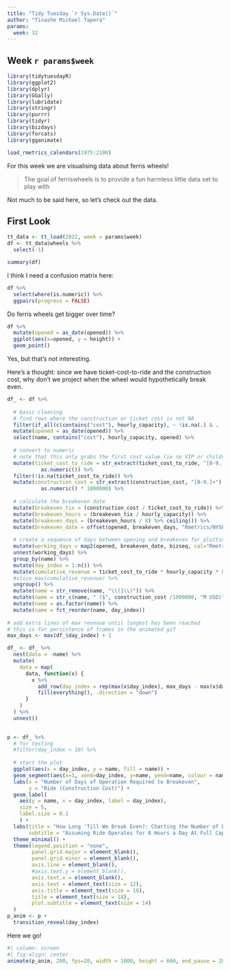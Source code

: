 ```yaml
---
title: "Tidy Tuesday `r Sys.Date()`"
author: "Tinashe Michael Tapera"
params:
  week: 32
---
```


## Week `r params$week`

```r
library(tidytuesdayR)
library(ggplot2)
library(dplyr)
library(GGally)
library(lubridate)
library(stringr)
library(purrr)
library(tidyr)
library(bizdays)
library(forcats)
library(gganimate)

load_rmetrics_calendars(1975:2100)
```

For this week we are visualising data about ferris wheels!

> The goal of ferriswheels is to provide a fun harmless little data set to play with

Not much to be said here, so let's check out the data.

## First Look

```r
tt_data <- tt_load(2022, week = params$week)
df <- tt_data$wheels %>%
  select(-1)
```

```r
summary(df)
```

I think I need a confusion matrix here:

```r
df %>%
  select(where(is.numeric)) %>%
  ggpairs(progress = FALSE)
```

Do ferris wheels get bigger over time?

```r
df %>%
  mutate(opened = as_date(opened)) %>%
  ggplot(aes(x=opened, y = height)) +
  geom_point()
```

Yes, but that's not interesting.

Here's a thought: since we have ticket-cost-to-ride and the construction cost,
why don't we project when the wheel would hypothetically break even.

```r
df_ <- df %>%
  
  # basic cleaning
  # find rows where the construction or ticket cost is not NA
  filter(if_all(c(contains("cost"), hourly_capacity), ~ !is.na(.) & . != "Unknown")) %>%
  mutate(opened = as_date(opened)) %>%
  select(name, contains("cost"), hourly_capacity, opened) %>%
  
  # convert to numeric
  # note that this only grabs the first cost value (ie no VIP or children's tickets)
  mutate(ticket_cost_to_ride = str_extract(ticket_cost_to_ride, "[0-9.]+") %>%
           as.numeric()) %>%
  filter(!is.na(ticket_cost_to_ride)) %>%
  mutate(construction_cost = str_extract(construction_cost, "[0-9.]+") %>%
           as.numeric() * 1000000) %>%
  
  # calculate the breakeven date
  mutate(breakeven_tix = (construction_cost / ticket_cost_to_ride)) %>%
  mutate(breakeven_hours = (breakeven_tix / hourly_capacity)) %>%
  mutate(breakeven_days = (breakeven_hours / 8) %>% ceiling()) %>%
  mutate(breakeven_date = offset(opened, breakeven_days, "Rmetrics/NYSE")) %>%
  
  # create a sequence of days between opening and breakeven for plotting
  mutate(working_days = map2(opened, breakeven_date, bizseq, cal="Rmetrics/NYSE")) %>%
  unnest(working_days) %>%
  group_by(name) %>%
  mutate(day_index = 1:n()) %>%
  mutate(cumulative_revenue = ticket_cost_to_ride * hourly_capacity * 8 * day_index) %>%
  #slice_max(cumulative_revenue) %>%
  ungroup() %>%
  mutate(name = str_remove(name, "\\(1\\)")) %>%
  mutate(name = str_c(name, " ($", construction_cost /1000000, "M USD)")) %>%
  mutate(name = as.factor(name)) %>%
  mutate(name = fct_reorder(name, day_index))
  
# add extra lines of max revenue until longest has been reached
# this is for persistence of frames in the animated gif
max_days <- max(df_$day_index) + 1

df_ <- df_ %>%
  nest(data = -name) %>%
  mutate(
    data = map(
      data, function(x) {
        x %>% 
          add_row(day_index = rep(max(x$day_index), max_days - max(x$day_index))) %>%
          fill(everything(), .direction = "down")
      }
    )
  ) %>%
  unnest()
  

p <- df_ %>%
  # for testing
  #filter(day_index < 10) %>%
  
  # start the plot
  ggplot(aes(x = day_index, y = name, fill = name)) +
  geom_segment(aes(x=1, xend=day_index, y=name, yend=name, colour = name)) +
  labs(x = "Number of Days of Operation Required to Breakeven",
       y = "Ride (Construction Cost)") +
  geom_label(
    aes(y = name, x = day_index, label = day_index), 
    size = 5,
    label.size = 0.1
    ) +
  labs(title = "How Long 'Till We Break Even?: Charting the Number of Days\nof Operation Required to Break Even on Ride Construction Costs",
       subtitle = "Assuming Ride Operates for 8 Hours a Day At Full Capacity") +
  theme_minimal() +
  theme(legend.position = "none",
        panel.grid.major = element_blank(),
        panel.grid.minor = element_blank(),
        axis.line = element_blank(),
        #axis.text.y = element_blank(),
        axis.text.x = element_blank(),
        axis.text = element_text(size = 12),
        axis.title = element_text(size = 18),
        title = element_text(size = 18),
        plot.subtitle = element_text(size = 14)
  )
p_anim <- p + 
  transition_reveal(day_index)
```

Here we go!

```r
#| column: screen
#| fig-align: center
animate(p_anim, 200, fps=20, width = 1000, height = 600, end_pause = 20)
```

